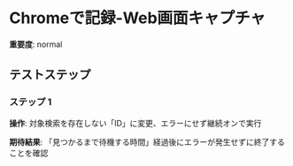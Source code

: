 # Chromeで記録-Web画面キャプチャ

**重要度**: normal

## テストステップ

### ステップ 1

**操作**: 対象検索を存在しない「ID」に変更、エラーにせず継続オンで実行

**期待結果**:
「見つかるまで待機する時間」経過後にエラーが発生せずに終了することを確認

